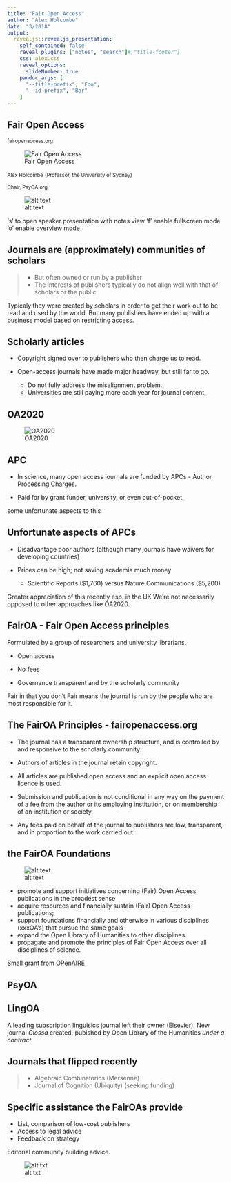 ```yaml
---
title: "Fair Open Access"
author: "Alex Holcombe"
date: "3/2018"
output:
  revealjs::revealjs_presentation:
    self_contained: false
    reveal_plugins: ["notes", "search"]#,"title-footer"]
    css: alex.css
    reveal_options:
      slideNumber: true
    pandoc_args: [
      "--title-prefix", "Foo",
      "--id-prefix", "Bar"
    ]
---
```

<!-- 30 min including questions -->
<!--https://stackoverflow.com/questions/23082660/how-to-style-images-in-reveal-js -->

## Fair Open Access 

<small>fairopenaccess.org</small>

![Fair Open Access](images_videos/foaa-logo-300x212.jpg)

<small>Alex Holcombe</small> <small>(Professor, the University of Sydney)</small>

<small>Chair, PsyOA.org</small>

![alt text](images_videos/psyOAsmall.png)

<aside class="notes">
	's' to open speaker presentation with notes view
	'f' enable fullscreen mode
	'o' enable overview mode
</aside>

## Journals are (approximately) communities of scholars

> - But often owned or run by a publisher
> - The interests of publishers typically do not align well with that of scholars or the public

<aside class="notes">
  Typicaly they were created by scholars in order to get their work out to be read and used by the world.
  But many publishers have ended up with a business model based on restricting access.
</aside>

## Scholarly articles

- Copyright signed over to publishers who then charge us to read.

- Open-access journals have made major headway, but still far to go.
    - Do not fully address the misalignment problem.
    - Universities are still paying more each year for journal content.

## OA2020

![OA2020](images_videos/OA2020.png)

## APC

- In science, many open access journals are funded by APCs - Author Processing Charges.

- Paid for by grant funder, university, or even out-of-pocket.

<aside class="notes">
	some unfortunate aspects to this
</aside>

## Unfortunate aspects of APCs

- Disadvantage poor authors (although many journals have waivers for developing countries)

- Prices can be high; not saving academia much money 

    - Scientific Reports ($1,760) versus Nature Communications ($5,200)

<aside class="notes">
Greater appreciation of this recently esp. in the UK
We're not necessarily opposed to other approaches like OA2020.
</aside>

## FairOA - Fair Open Access principles

Formulated by a group of researchers and university librarians.

- Open access

- No fees

- Governance transparent and by the scholarly community

<aside class="notes">
Fair in that you don't 
Fair means the journal is run by the people who are most responsible for it.
</aside>

## The FairOA Principles - fairopenaccess.org

- The journal has a transparent ownership structure, and is controlled by and responsive to the scholarly community.

- Authors of articles in the journal retain copyright.

- All articles are published open access and an explicit open access licence is used.

- Submission and publication is not conditional in any way on the payment of a fee from the author or its employing institution, or on membership of an institution or society.

- Any fees paid on behalf of the journal to publishers are low, transparent, and in proportion to the work carried out.

## the FairOA Foundations

![alt text](images_videos/psyOAsmall.png)

- promote and support initiatives concerning (Fair) Open Access publications in the broadest sense
- acquire resources and financially sustain (Fair) Open Access publications;
- support foundations financially and otherwise in various disciplines (xxxOA’s) that pursue the same goals
- expand the Open Library of Humanities to other disciplines.
- propagate and promote the principles of Fair Open Access over all disciplines of science.

<aside class="notes">
Small grant from OPenAIRE
</aside>

## PsyOA {data-background-iframe="http://psyoa.org/transitioning/"}
##

## LingOA

A leading subscription linguisics journal left their owner (Elsevier). New journal *Glossa* created, pubished by
Open Library of the Humanities *under a contract*.

## Journals that flipped recently

> - Algebraic Combinatorics (Mersenne)
> - Journal of Cognition (Ubiquity) (seeking funding)


## Specific assistance the FairOAs provide

- List, comparison of low-cost publishers
- Access to legal advice
- Feedback on strategy

<aside class="notes">
Editorial community building advice.
</aside>

![alt txt](images_videos/foaa-logo-300x212.jpg)

